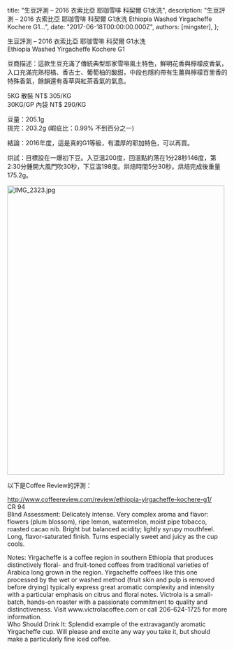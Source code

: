 
  title: "生豆評測 – 2016 衣索比亞 耶珈雪啡 科契爾 G1水洗",
  description: "生豆評測 – 2016 衣索比亞 耶珈雪啡 科契爾 G1水洗 Ethiopia Washed Yirgacheffe Kochere G1...",
  date: "2017-06-18T00:00:00.000Z",
  authors: [mingster],
};

<p>生豆評測 – 2016 衣索比亞 耶珈雪啡 科契爾 G1水洗<br />
Ethiopia Washed Yirgacheffe Kochere G1</p>
<p>豆商描述：這款生豆充滿了傳統典型耶家雪啡風土特色，鮮明花香與檸檬皮香氣，入口充滿完熟柑橘、香吉士、葡萄柚的酸甜，中段也隱約帶有生薑與檸檬百里香的特殊香氣，餘韻還有香草與紅茶香氣的氣息。</p>
<p>5KG 散裝 NT$ 305/KG<br />
30KG/GP 內袋 NT$ 290/KG</p>
<p>豆量：205.1g<br />
挑完：203.2g (暇疵比：0.99% 不到百分之一)</p>
<p>結論：2016年度，這是真的G1等級，有濃厚的耶加特色，可以再買。</p>
<p>烘試：目標設在一爆初下豆。入豆溫200度，回溫點約落在1分28秒146度，第2:30分鍾開大風門吹30秒，下豆溫198度。烘焙時間5分30秒。烘焙完成後重量175.2g。</p>
<p><img class="  wp-image-1751 aligncenter" src="/img/img_2323.jpg?w=4032" alt="IMG_2323.jpg" width="497" height="663" /></p>
<p>以下是Coffee Review的評測：</p>
<p><a href="http://www.coffeereview.com/review/ethiopia-yirgacheffe-kochere-g1/" target="_blank" rel="noopener">http://www.coffeereview.com/review/ethiopia-yirgacheffe-kochere-g1/</a><br />
CR 94<br />
Blind Assessment: Delicately intense. Very complex aroma and flavor: flowers (plum blossom), ripe lemon, watermelon, moist pipe tobacco, roasted cacao nib. Bright but balanced acidity; lightly syrupy mouthfeel. Long, flavor-saturated finish. Turns especially sweet and juicy as the cup cools.</p>
<p>Notes: Yirgacheffe is a coffee region in southern Ethiopia that produces distinctively floral- and fruit-toned coffees from traditional varieties of Arabica long grown in the region. Yirgacheffe coffees like this one processed by the wet or washed method (fruit skin and pulp is removed before drying) typically express great aromatic complexity and intensity with a particular emphasis on citrus and floral notes. Victrola is a small-batch, hands-on roaster with a passionate commitment to quality and distinctiveness. Visit www.victrolacoffee.com or call 206-624-1725 for more information.<br />
Who Should Drink It: Splendid example of the extravagantly aromatic Yirgacheffe cup. Will please and excite any way you take it, but should make a particularly fine iced coffee.</p>

